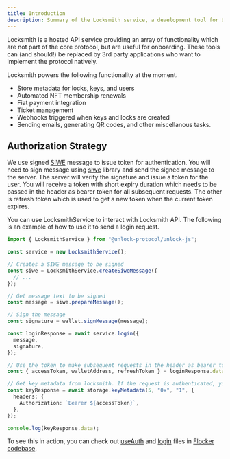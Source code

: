 ```yaml
---
title: Introduction
description: Summary of the Locksmith service, a development tool for Unlock Protocol.
---
```


Locksmith is a hosted API service providing an array of functionality which are not part of the core protocol, but are useful for onboarding. These tools can (and should!) be replaced by 3rd party applications who want to implement the protocol natively.

Locksmith powers the following functionality at the moment.

- Store metadata for locks, keys, and users
- Automated NFT membership renewals
- Fiat payment integration
- Ticket management
- Webhooks triggered when keys and locks are created
- Sending emails, generating QR codes, and other miscellanous tasks.

## Authorization Strategy

We use signed [SIWE](https://docs.login.xyz/general-information/siwe-overview/eip-4361) message to issue token for authentication. You will need to sign message using [siwe](https://docs.ssx.id/) library
and send the signed message to the server. The server will verify the signature and issue a token for the user. You will receive a token with short expiry duration which
needs to be passed in the header as bearer token for all subsequent requests. The other is refresh token which is used to get a new token when the current token expires.

You can use LocksmithService to interact with Locksmith API. The following is an example of how to use it to send a login request.

```ts
import { LocksmithService } from "@unlock-protocol/unlock-js";

const service = new LocksmithService();

// Creates a SIWE message to be signed
const siwe = LocksmithService.createSiweMessage({
  // ...
});

// Get message text to be signed
const message = siwe.prepareMessage();

// Sign the message
const signature = wallet.signMessage(message);

const loginResponse = await service.login({
  message,
  signature,
});

// Use the token to make subsequent requests in the header as bearer token using axios middleware and refresh or re-login when the session expires.
const { accessToken, walletAddress, refreshToken } = loginResponse.data;

// Get key metadata from locksmith. If the request is authenticated, you will also receive protected metadata for the key and associated user.
const keyResponse = await storage.keyMetadata(5, "0x", "1", {
  headers: {
    Authorization: `Bearer ${accessToken}`,
  },
});

console.log(keyResponse.data);
```

To see this in action, you can check out [useAuth](https://github.com/unlock-protocol/flocker/blob/main/src/hooks/useAuth.tsx) and [login](https://github.com/unlock-protocol/flocker/blob/main/src/config/storage.ts) files in [Flocker codebase](https://github.com/unlock-protocol/flocker).
